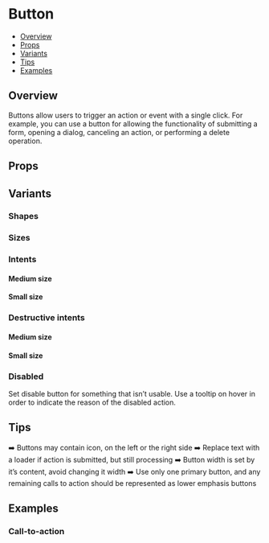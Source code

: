 
  <Meta of={ButtonStories} />

# Button

- [Overview](#overview)
- [Props](#props)
- [Variants](#variants)
- [Tips](#tips)
- [Examples](#examples)

## Overview

Buttons allow users to trigger an action or event with a single click.
For example, you can use a button for allowing the functionality of submitting a form, opening a dialog, canceling an action,
or performing a delete operation.


  <Canvas of={ButtonStories.Default} />

## Props


  <Controls of={ButtonStories.Default} />


## Variants

### Shapes
 
  <Canvas of={ButtonStories.Shapes} />

### Sizes

  <Canvas of={ButtonStories.Sizes} />

### Intents

#### Medium size
  <Canvas of={ButtonStories.Intents} />

#### Small size
  <Canvas of={ButtonStories.IntentsSmall} />

### Destructive intents
#### Medium size
  <Canvas of={ButtonStories.DestructiveIntents} />

#### Small size
  <Canvas of={ButtonStories.DestructiveIntentsSmall} />


### Disabled

Set disable button for something that isn’t usable. Use a tooltip on hover in order to indicate the reason of the disabled action.

  <Canvas of={ButtonStories.Disabled} />


## Tips

➡️ Buttons may contain icon, on the left or the right side
➡️ Replace text with a loader if action is submitted, but still processing
➡️ Button width is set by it’s content, avoid changing it width
➡️ Use only one primary button, and any remaining calls to action should be represented as lower emphasis buttons


## Examples

### Call-to-action

  <Canvas of={ButtonStories.CTA} />
